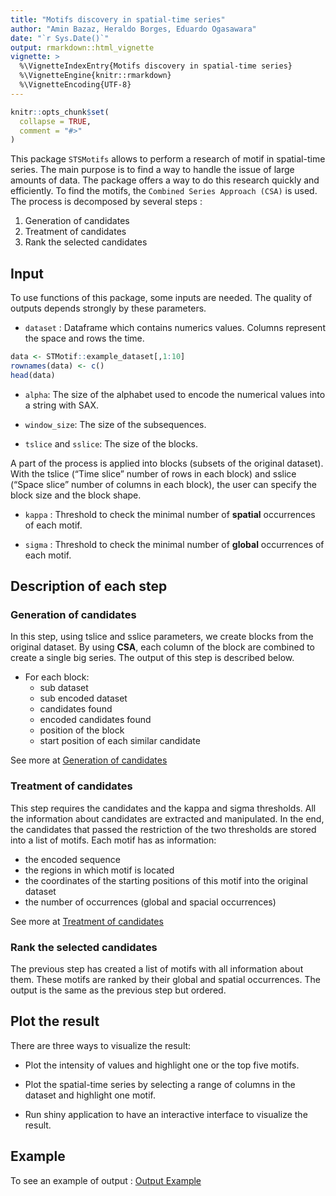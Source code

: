 ```yaml
---
title: "Motifs discovery in spatial-time series"
author: "Amin Bazaz, Heraldo Borges, Eduardo Ogasawara"
date: "`r Sys.Date()`"
output: rmarkdown::html_vignette
vignette: >
  %\VignetteIndexEntry{Motifs discovery in spatial-time series}
  %\VignetteEngine{knitr::rmarkdown}
  %\VignetteEncoding{UTF-8}
---
```


```r
knitr::opts_chunk$set(
  collapse = TRUE,
  comment = "#>"
)
```

This package `STSMotifs` allows to perform a research of motif in spatial-time series. The main purpose is to find a way to handle the issue of large amounts of data. The package offers a way to do this research quickly and efficiently.
To find the motifs, the `Combined Series Approach (CSA)` is used.
The process is decomposed by several steps :

1. Generation of candidates
2. Treatment of candidates
3. Rank the selected candidates

## Input
To use functions of this package, some inputs are needed. The quality of outputs depends strongly by these parameters.

* `dataset` : Dataframe which contains numerics values. Columns represent the space and rows the time.
```r
data <- STMotif::example_dataset[,1:10]
rownames(data) <- c()
head(data)
```

* `alpha`: The size of the alphabet used to encode the numerical values into a string with SAX.

* `window_size`: The size of the subsequences.

* `tslice` and `sslice`: The size of the blocks.

A part of the process is applied into blocks (subsets of the original dataset). 
With the tslice ("Time slice" number of rows in each block) and sslice ("Space slice" number of columns in each block), the user can specify the block size and the block shape.

* `kappa` : Threshold to check the minimal number of **spatial** occurrences of each motif.

* `sigma` : Threshold to check the minimal number of **global** occurrences of each motif.

## Description of each step

### Generation of candidates

In this step, using tslice and sslice parameters, we create blocks from the original dataset. By using **CSA**, each column of the block are combined to create a single big series. The output of this step is described below.

* For each block:
  - sub dataset
  - sub encoded dataset 
  - candidates found
  - encoded candidates found 
  - position of the block
  - start position of each similar candidate

See more at [Generation of candidates](generation-of-candidates.html)

### Treatment of candidates

This step requires the candidates and the kappa and sigma thresholds.
All the information about candidates are extracted and manipulated. In the end, the candidates that passed the restriction of the two thresholds are stored into a list of motifs. Each motif has as information: 

* the encoded sequence
* the regions in which motif is located
* the coordinates of the starting positions of this motif into the original dataset
* the number of occurrences (global and spacial occurrences)

See more at [Treatment of candidates](validate-candidates.html)



### Rank the selected candidates

The previous step has created a list of motifs with all information about them.
These motifs are ranked by their global and spatial occurrences.
The output is the same as the previous step but ordered.


## Plot the result

There are three ways to visualize the result:

- Plot the intensity of values and highlight one or the top five motifs.

- Plot the spatial-time series by selecting a range of columns in the dataset and highlight one motif.

- Run shiny application to have an interactive interface to visualize the result.
    
    
## Example

To see an example of output : [Output Example](examples.html)



